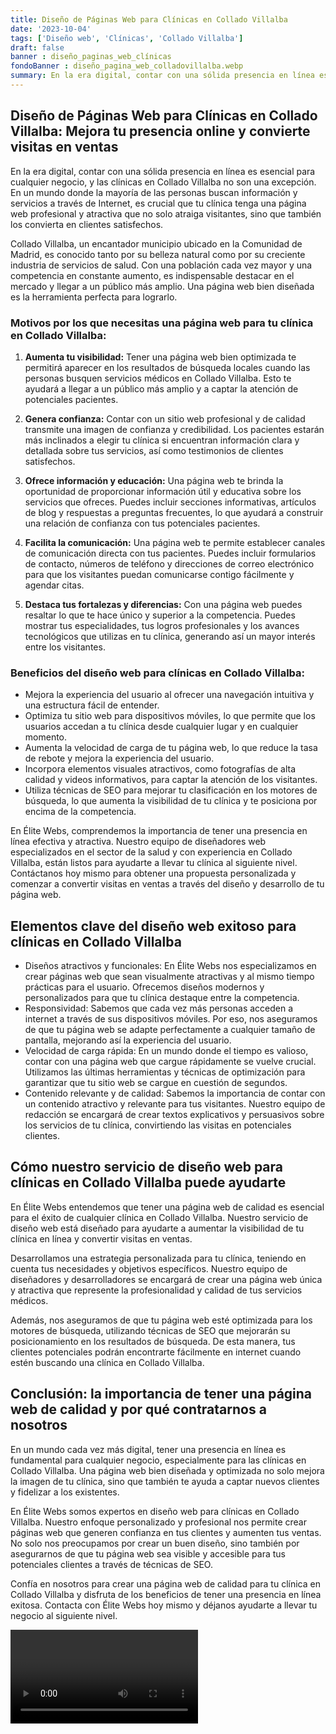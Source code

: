 ```yaml
---
title: Diseño de Páginas Web para Clínicas en Collado Villalba
date: '2023-10-04'
tags: ['Diseño web', 'Clínicas', 'Collado Villalba']
draft: false
banner : diseño_paginas_web_clínicas
fondoBanner : diseño_pagina_web_colladovillalba.webp
summary: En la era digital, contar con una sólida presencia en línea es esencial para cualquier negocio, y las clínicas en Collado Villalba no son una excepción. En un mundo donde la mayoría de las personas buscan información y servicios a través de Internet, es crucial que tu clínica tenga una página web profesional y atractiva que no solo atraiga visitantes, sino que también los convierta en clientes satisfechos.
---
```


## Diseño de Páginas Web para Clínicas en Collado Villalba: Mejora tu presencia online y convierte visitas en ventas

En la era digital, contar con una sólida presencia en línea es esencial para cualquier negocio, y las clínicas en Collado Villalba no son una excepción. En un mundo donde la mayoría de las personas buscan información y servicios a través de Internet, es crucial que tu clínica tenga una página web profesional y atractiva que no solo atraiga visitantes, sino que también los convierta en clientes satisfechos.

Collado Villalba, un encantador municipio ubicado en la Comunidad de Madrid, es conocido tanto por su belleza natural como por su creciente industria de servicios de salud. Con una población cada vez mayor y una competencia en constante aumento, es indispensable destacar en el mercado y llegar a un público más amplio. Una página web bien diseñada es la herramienta perfecta para lograrlo.

### Motivos por los que necesitas una página web para tu clínica en Collado Villalba:

1. **Aumenta tu visibilidad:** Tener una página web bien optimizada te permitirá aparecer en los resultados de búsqueda locales cuando las personas busquen servicios médicos en Collado Villalba. Esto te ayudará a llegar a un público más amplio y a captar la atención de potenciales pacientes.

2. **Genera confianza:** Contar con un sitio web profesional y de calidad transmite una imagen de confianza y credibilidad. Los pacientes estarán más inclinados a elegir tu clínica si encuentran información clara y detallada sobre tus servicios, así como testimonios de clientes satisfechos.

3. **Ofrece información y educación:** Una página web te brinda la oportunidad de proporcionar información útil y educativa sobre los servicios que ofreces. Puedes incluir secciones informativas, artículos de blog y respuestas a preguntas frecuentes, lo que ayudará a construir una relación de confianza con tus potenciales pacientes.

4. **Facilita la comunicación:** Una página web te permite establecer canales de comunicación directa con tus pacientes. Puedes incluir formularios de contacto, números de teléfono y direcciones de correo electrónico para que los visitantes puedan comunicarse contigo fácilmente y agendar citas.

5. **Destaca tus fortalezas y diferencias:** Con una página web puedes resaltar lo que te hace único y superior a la competencia. Puedes mostrar tus especialidades, tus logros profesionales y los avances tecnológicos que utilizas en tu clínica, generando así un mayor interés entre los visitantes.

### Beneficios del diseño web para clínicas en Collado Villalba:

- Mejora la experiencia del usuario al ofrecer una navegación intuitiva y una estructura fácil de entender.
- Optimiza tu sitio web para dispositivos móviles, lo que permite que los usuarios accedan a tu clínica desde cualquier lugar y en cualquier momento.
- Aumenta la velocidad de carga de tu página web, lo que reduce la tasa de rebote y mejora la experiencia del usuario.
- Incorpora elementos visuales atractivos, como fotografías de alta calidad y videos informativos, para captar la atención de los visitantes.
- Utiliza técnicas de SEO para mejorar tu clasificación en los motores de búsqueda, lo que aumenta la visibilidad de tu clínica y te posiciona por encima de la competencia.

En Élite Webs, comprendemos la importancia de tener una presencia en línea efectiva y atractiva. Nuestro equipo de diseñadores web especializados en el sector de la salud y con experiencia en Collado Villalba, están listos para ayudarte a llevar tu clínica al siguiente nivel. Contáctanos hoy mismo para obtener una propuesta personalizada y comenzar a convertir visitas en ventas a través del diseño y desarrollo de tu página web.

<GifSeo />

<Cta />

## Elementos clave del diseño web exitoso para clínicas en Collado Villalba

- Diseños atractivos y funcionales: En Élite Webs nos especializamos en crear páginas web que sean visualmente atractivas y al mismo tiempo prácticas para el usuario. Ofrecemos diseños modernos y personalizados para que tu clínica destaque entre la competencia.
- Responsividad: Sabemos que cada vez más personas acceden a internet a través de sus dispositivos móviles. Por eso, nos aseguramos de que tu página web se adapte perfectamente a cualquier tamaño de pantalla, mejorando así la experiencia del usuario.
- Velocidad de carga rápida: En un mundo donde el tiempo es valioso, contar con una página web que cargue rápidamente se vuelve crucial. Utilizamos las últimas herramientas y técnicas de optimización para garantizar que tu sitio web se cargue en cuestión de segundos.
- Contenido relevante y de calidad: Sabemos la importancia de contar con un contenido atractivo y relevante para tus visitantes. Nuestro equipo de redacción se encargará de crear textos explicativos y persuasivos sobre los servicios de tu clínica, convirtiendo las visitas en potenciales clientes.

## Cómo nuestro servicio de diseño web para clínicas en Collado Villalba puede ayudarte

En Élite Webs entendemos que tener una página web de calidad es esencial para el éxito de cualquier clínica en Collado Villalba. Nuestro servicio de diseño web está diseñado para ayudarte a aumentar la visibilidad de tu clínica en línea y convertir visitas en ventas.

Desarrollamos una estrategia personalizada para tu clínica, teniendo en cuenta tus necesidades y objetivos específicos. Nuestro equipo de diseñadores y desarrolladores se encargará de crear una página web única y atractiva que represente la profesionalidad y calidad de tus servicios médicos.

Además, nos aseguramos de que tu página web esté optimizada para los motores de búsqueda, utilizando técnicas de SEO que mejorarán su posicionamiento en los resultados de búsqueda. De esta manera, tus clientes potenciales podrán encontrarte fácilmente en internet cuando estén buscando una clínica en Collado Villalba.

## Conclusión: la importancia de tener una página web de calidad y por qué contratarnos a nosotros

En un mundo cada vez más digital, tener una presencia en línea es fundamental para cualquier negocio, especialmente para las clínicas en Collado Villalba. Una página web bien diseñada y optimizada no solo mejora la imagen de tu clínica, sino que también te ayuda a captar nuevos clientes y fidelizar a los existentes.

En Élite Webs somos expertos en diseño web para clínicas en Collado Villalba. Nuestro enfoque personalizado y profesional nos permite crear páginas web que generen confianza en tus clientes y aumenten tus ventas. No solo nos preocupamos por crear un buen diseño, sino también por asegurarnos de que tu página web sea visible y accesible para tus potenciales clientes a través de técnicas de SEO.

Confía en nosotros para crear una página web de calidad para tu clínica en Collado Villalba y disfruta de los beneficios de tener una presencia en línea exitosa. Contacta con Élite Webs hoy mismo y déjanos ayudarte a llevar tu negocio al siguiente nivel.

<Video />

<CtaBot job='Clínicas' city='Collado Villalba'/>

<Gmaps query='Collado Villalba+españa+maps' />